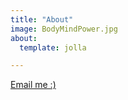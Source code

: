 ```yaml
---
title: "About"
image: BodyMindPower.jpg
about:
  template: jolla

---
```



[Email me :)](mailto:kolling.elizabeth@gmail.com){.email-link}